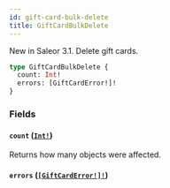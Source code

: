 ```yaml
---
id: gift-card-bulk-delete
title: GiftCardBulkDelete
---
```


New in Saleor 3.1. Delete gift cards.

```graphql
type GiftCardBulkDelete {
  count: Int!
  errors: [GiftCardError!]!
}
```

### Fields

#### `count` ([`Int!`](/developer/api-reference/scalars/int))

Returns how many objects were affected.

#### `errors` ([`[GiftCardError!]!`](/developer/api-reference/objects/gift-card-error))
